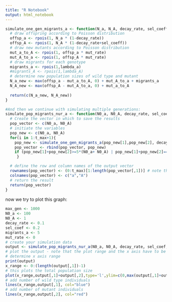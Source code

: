 ```yaml
---
title: "R Notebook"
output: html_notebook
---
```


```r
simulate_one_gen_migrants_a <- function(N_a, N_A, decay_rate, sel_coeff, mut_rate, lambda_a) {
  # draw offspring according to Poisson distribution
  offsp_a <- rpois(1, N_a * (1-decay_rate))
  offsp_A <- rpois(1, N_A * (1-decay_rate+sel_coeff))
  # draw new mutants according to Poisson distribution
  mut_a_to_A <- rpois(1, offsp_a * mut_rate)
  mut_A_to_a <- rpois(1, offsp_A * mut_rate)
  # draw migrants for each genotype
  migrants_a <- rpois(1,lambda_a)
  #migrants_A <- rpois(1,lambda_A)
  # determine new population sizes of wild type and mutant
  N_a_new <- max(offsp_a - mut_a_to_A, 0) + mut_A_to_a + migrants_a
  N_A_new <- max(offsp_A - mut_A_to_a, 0) + mut_a_to_A
  
  return(c(N_a_new, N_A_new))
}
```

```r
#And then we continue with simulating multiple generations:
simulate_pop_migrants_nur_a <- function(N0_a, N0_A, decay_rate, sel_coeff, migrants_a, mut_rate, t_max) {
  # Create the vector in which to save the results
  pop_vector <- c(N0_a, N0_A)
  # initiate the variables
  pop_new <- c(N0_a, N0_A)
  for(i in 1:t_max+1){
    pop_new <- simulate_one_gen_migrants_a(pop_new[1],pop_new[2], decay_rate, sel_coeff, mut_rate, migrants_a)
    pop_vector <- rbind(pop_vector, pop_new)
    if (pop_new[1]+pop_new[2]>=5*(N0_a+ N0_A) | pop_new[1]+pop_new[2]==0) break
     }

  # define the row and column names of the output vector
  rownames(pop_vector) <- (0:t_max)[1:length(pop_vector[,1])] # note that the vector has to be cut if the simulation stopped early
  colnames(pop_vector) <- c("a","A")
  # return the result
  return(pop_vector)	
}
```

now we try to plot this graph:

```r
max_gen <- 1000
N0_a <- 100
N0_A <- 1
decay_rate <- 0.1
sel_coef <- 0.2
migrants_a <- 5
mut_rate <- 0
# create your simulation data
output <- simulate_pop_migrants_nur_a(N0_a, N0_A, decay_rate, sel_coef, migrants_a,mut_rate,max_gen)
# plot the output - note that the plot range and the x axis have to be adjusted based on the length of the table
# determine x axis range 
print(output)
x_range <- 0:(length(output[,1])-1)
# this plots the total population size
plot(x_range,output[,1]+output[,2],type='l',ylim=c(0,max(output[,1]+output[,2])),xlab = "Generation",ylab = "Population size")
# add number of wild type individuals
lines(x_range,output[,1], col="blue")
# add number of mutant individuals
lines(x_range,output[,2], col="red")
```
